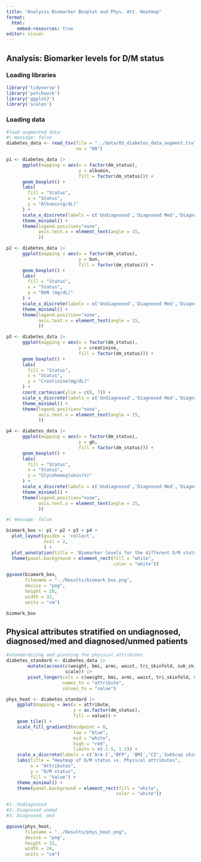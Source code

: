 ```yaml
---
title: "Analysis Biomarker Boxplot and Phys. Att. Heatmap"
format:
  html:
    embed-resources: true
editor: visual
---
```


## Analysis: Biomarker levels for D/M status

### Loading libraries

```r
library('tidyverse')
library('patchwork')
library('ggplot2')
library('scales')

```

### Loading data

```r
#load augmented data
#| message: false
diabetes_data <- read_tsv(file = "../data/03_diabetes_data_augment.tsv",
                          na = "NA")

```

```r

p1 <- diabetes_data |> 
      ggplot(mapping = aes(x = factor(dm_status), 
                           y = albumin, 
                           fill = factor(dm_status))) +
      geom_boxplot() +
      labs(
        fill = "Status",
        x = "Status",
        y = "Albumin(g/dL)"
      ) + 
      scale_x_discrete(labels = c('Undiagnosed','Diagnosed Med','Diagnosed Unmed')) +
      theme_minimal() +
      theme(legend.position="none",
            axis.text.x = element_text(angle = 15,
            ))

```

```r
p2 <- diabetes_data |> 
      ggplot(mapping = aes(x = factor(dm_status), 
                           y = bun, 
                           fill = factor(dm_status))) +
      geom_boxplot() +
      labs(
        fill = "Status",
        x = "Status",
        y = "BUN (mg/dL)"
      ) + 
      scale_x_discrete(labels = c('Undiagnosed','Diagnosed Med','Diagnosed Unmed')) +
      theme_minimal() +
      theme(legend.position="none",
            axis.text.x = element_text(angle = 15,
            ))

```

```r

p3 <- diabetes_data |> 
      ggplot(mapping = aes(x = factor(dm_status), 
                           y = creatinine, 
                           fill = factor(dm_status))) +
      geom_boxplot() +
      labs(
        fill = "Status",
        x = "Status",
        y = "Creatinine(mg/dL)"
      ) + 
      coord_cartesian(ylim = c(0, 7)) +
      scale_x_discrete(labels = c('Undiagnosed','Diagnosed Med','Diagnosed Unmed')) +
      theme_minimal() +
      theme(legend.position="none",
            axis.text.x = element_text(angle = 15,
            ))
```

```r
p4 <- diabetes_data |> 
      ggplot(mapping = aes(x = factor(dm_status), 
                           y = gh, 
                           fill = factor(dm_status))) +
      geom_boxplot() +
      labs(
        fill = "Status",
        x = "Status",
        y = "Glycohemoglobin(%)"
      ) + 
      scale_x_discrete(labels = c('Undiagnosed','Diagnosed Med','Diagnosed Unmed')) +
      theme_minimal() +
      theme(legend.position="none", 
            axis.text.x = element_text(angle = 15,
            ))

```

```r
#| message: false

biomark_box <- p1 + p2 + p3 + p4 + 
  plot_layout(guides = 'collect',
              ncol = 2,
              ) +
  plot_annotation(title = 'Biomarker levels for the different D/M statuses') +
  theme(panel.background = element_rect(fill = "white", 
                                        color = "white"))

ggsave(biomark_box, 
       filename = "../Results/biomark_box.png",
       device = "png",
       height = 20, 
       width = 32, 
       units = "cm")

biomark_box

```

## Physical attributes stratified on undiagnosed, diagnosed/med and diagnosed/unmed patients

```r

#standardizing and pivoting the physical attributes
diabetes_standard <- diabetes_data |> 
        mutate(across(c(weight, bmi, armc, waist, tri_skinfold, sub_skinfold, bfp, ci), 
                      scale)) |> 
        pivot_longer(cols = c(weight, bmi, armc, waist, tri_skinfold, sub_skinfold, bfp, ci), 
                     names_to = "attribute", 
                     values_to = "value")


```

```r

phys_heat <- diabetes_standard |> 
    ggplot(mapping = aes(x = attribute, 
                         y = as.factor(dm_status), 
                         fill = value)) +
    geom_tile() +
    scale_fill_gradient2(midpoint = 0,
                         low = "blue",
                         mid = "white",
                         high = "red",
                         limits = c(-1.5, 1.5)) +
    scale_x_discrete(labels = c('Arm C',"BFP", 'BMI',"CI",'SubScap skin', "Tricep skin", "Waist", "Weight")) +
    labs(title = "Heatmap of D/M status vs. Physical attributes",
         x = "Attributes",
         y = "D/M status",
         fill = "Value") + 
    theme_minimal() +
    theme(panel.background = element_rect(fill = "white", 
                                         color = "white"))

#1: Undiagnosed
#2: Diagnosed unmed
#3: Diagnosed, med

ggsave(phys_heat, 
       filename = "../Results/phys_heat.png",
       device = "png",
       height = 15, 
       width = 24, 
       units = "cm")

```
